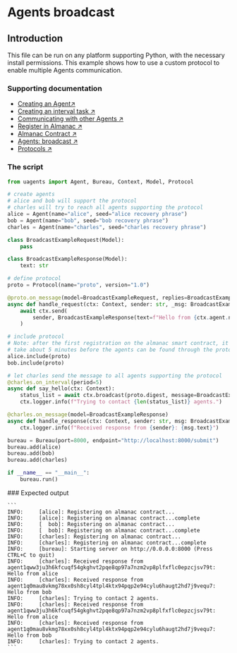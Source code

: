 
# Agents broadcast

## Introduction

This file can be run on any platform supporting Python, with the necessary install permissions. This example shows how to use a custom protocol to enable multiple Agents communication.

### Supporting documentation

- [Creating an Agent↗️](/guides/agents/create-a-uagent)
- [Creating an interval task ↗️](/guides/agents/interval-task)
- [Communicating with other Agents ↗️](/guides/agents/intermediate/communicating-with-other-agents)
- [Register in Almanac ↗️](/guides/agents/register-in-almanac)
- [Almanac Contract ↗️](/references/contracts/uagents-almanac/almanac-overview)
- [Agents: broadcast ↗️](/guides/agents/broadcast)
- [Protocols ↗️](/references/uagents/uagents-protocols/agent-protocols)

### The script

<CodeGroup hasCopy isLocalHostedFile>

```python copy filename="local-broadcast.py"
from uagents import Agent, Bureau, Context, Model, Protocol

# create agents
# alice and bob will support the protocol
# charles will try to reach all agents supporting the protocol
alice = Agent(name="alice", seed="alice recovery phrase")
bob = Agent(name="bob", seed="bob recovery phrase")
charles = Agent(name="charles", seed="charles recovery phrase")

class BroadcastExampleRequest(Model):
    pass

class BroadcastExampleResponse(Model):
    text: str

# define protocol
proto = Protocol(name="proto", version="1.0")

@proto.on_message(model=BroadcastExampleRequest, replies=BroadcastExampleResponse)
async def handle_request(ctx: Context, sender: str, _msg: BroadcastExampleRequest):
    await ctx.send(
        sender, BroadcastExampleResponse(text=f"Hello from {ctx.agent.name}")
    )

# include protocol
# Note: after the first registration on the almanac smart contract, it will
# take about 5 minutes before the agents can be found through the protocol
alice.include(proto)
bob.include(proto)

# let charles send the message to all agents supporting the protocol
@charles.on_interval(period=5)
async def say_hello(ctx: Context):
    status_list = await ctx.broadcast(proto.digest, message=BroadcastExampleRequest())
    ctx.logger.info(f"Trying to contact {len(status_list)} agents.")

@charles.on_message(model=BroadcastExampleResponse)
async def handle_response(ctx: Context, sender: str, msg: BroadcastExampleResponse):
    ctx.logger.info(f"Received response from {sender}: {msg.text}")

bureau = Bureau(port=8000, endpoint="http://localhost:8000/submit")
bureau.add(alice)
bureau.add(bob)
bureau.add(charles)

if __name__ == "__main__":
    bureau.run()
```
</CodeGroup>
### Expected output

    ```
    INFO:     [alice]: Registering on almanac contract...
    INFO:     [alice]: Registering on almanac contract...complete
    INFO:     [  bob]: Registering on almanac contract...
    INFO:     [  bob]: Registering on almanac contract...complete
    INFO:     [charles]: Registering on almanac contract...
    INFO:     [charles]: Registering on almanac contract...complete
    INFO:     [bureau]: Starting server on http://0.0.0.0:8000 (Press CTRL+C to quit)
    INFO:     [charles]: Received response from agent1qww3ju3h6kfcuqf54gkghvt2pqe8qp97a7nzm2vp8plfxflc0epzcjsv79t: Hello from alice
    INFO:     [charles]: Received response from agent1q0mau8vkmg78xx0sh8cyl4tpl4ktx94pqp2e94cylu6haugt2hd7j9vequ7: Hello from bob
    INFO:     [charles]: Trying to contact 2 agents.
    INFO:     [charles]: Received response from agent1qww3ju3h6kfcuqf54gkghvt2pqe8qp97a7nzm2vp8plfxflc0epzcjsv79t: Hello from alice
    INFO:     [charles]: Received response from agent1q0mau8vkmg78xx0sh8cyl4tpl4ktx94pqp2e94cylu6haugt2hd7j9vequ7: Hello from bob
    INFO:     [charles]: Trying to contact 2 agents.
    ```
